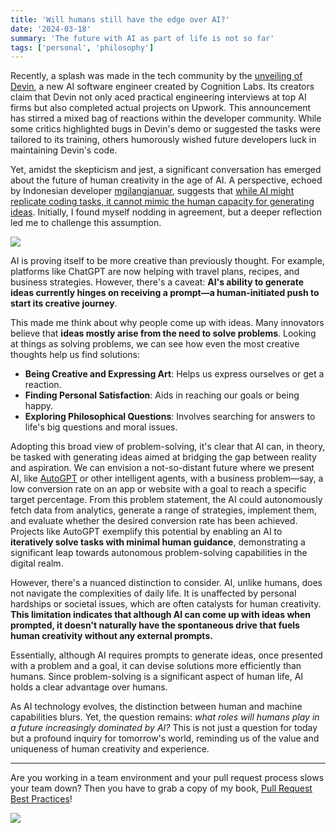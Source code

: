 ```yaml
---
title: 'Will humans still have the edge over AI?'
date: '2024-03-18'
summary: 'The future with AI as part of life is not so far'
tags: ['personal', 'philosophy']
---
```


Recently, a splash was made in the tech community by the [unveiling of Devin](https://x.com/cognition_labs/status/1767548763134964000?s=20), a new AI software engineer created by Cognition Labs. Its creators claim that Devin not only aced practical engineering interviews at top AI firms but also completed actual projects on Upwork. This announcement has stirred a mixed bag of reactions within the developer community. While some critics highlighted bugs in Devin's demo or suggested the tasks were tailored to its training, others humorously wished future developers luck in maintaining Devin's code.

Yet, amidst the skepticism and jest, a significant conversation has emerged about the future of human creativity in the age of AI. A perspective, echoed by Indonesian developer [mgilangjanuar](https://twitter.com/mgilangjanuar), suggests that [while AI might replicate coding tasks, it cannot mimic the human capacity for generating ideas](https://x.com/mgilangjanuar/status/1767675844221444481?s=20). Initially, I found myself nodding in agreement, but a deeper reflection led me to challenge this assumption.

![](/static/images/articles/gilang-tweet-ideas.png.webp)

AI is proving itself to be more creative than previously thought. For example, platforms like ChatGPT are now helping with travel plans, recipes, and business strategies. However, there's a caveat: **AI's ability to generate ideas currently hinges on receiving a prompt—a human-initiated push to start its creative journey**.

This made me think about why people come up with ideas. Many innovators believe that **ideas mostly arise from the need to solve problems**. Looking at things as solving problems, we can see how even the most creative thoughts help us find solutions:

- **Being Creative and Expressing Art**: Helps us express ourselves or get a reaction.
- **Finding Personal Satisfaction**: Aids in reaching our goals or being happy.
- **Exploring Philosophical Questions**: Involves searching for answers to life's big questions and moral issues.

Adopting this broad view of problem-solving, it's clear that AI can, in theory, be tasked with generating ideas aimed at bridging the gap between reality and aspiration. We can envision a not-so-distant future where we present AI, like [AutoGPT](https://docs.agpt.co) or other intelligent agents, with a business problem—say, a low conversion rate on an app or website with a goal to reach a specific target percentage. From this problem statement, the AI could autonomously fetch data from analytics, generate a range of strategies, implement them, and evaluate whether the desired conversion rate has been achieved. Projects like AutoGPT exemplify this potential by enabling an AI to **iteratively solve tasks with minimal human guidance**, demonstrating a significant leap towards autonomous problem-solving capabilities in the digital realm.

However, there's a nuanced distinction to consider. AI, unlike humans, does not navigate the complexities of daily life. It is unaffected by personal hardships or societal issues, which are often catalysts for human creativity. **This limitation indicates that although AI can come up with ideas when prompted, it doesn't naturally have the spontaneous drive that fuels human creativity without any external prompts.**

Essentially, although AI requires prompts to generate ideas, once presented with a problem and a goal, it can devise solutions more efficiently than humans. Since problem-solving is a significant aspect of human life, AI holds a clear advantage over humans.

As AI technology evolves, the distinction between human and machine capabilities blurs. Yet, the question remains: _what roles will humans play in a future increasingly dominated by AI?_ This is not just a question for today but a profound inquiry for tomorrow's world, reminding us of the value and uniqueness of human creativity and experience.

---

Are you working in a team environment and your pull request process slows your team down? Then you have to grab a copy of my book, [Pull Request Best Practices](https://pr.nico.fyi)!

![](/static/images/articles/pull-request-best-practices.png)
